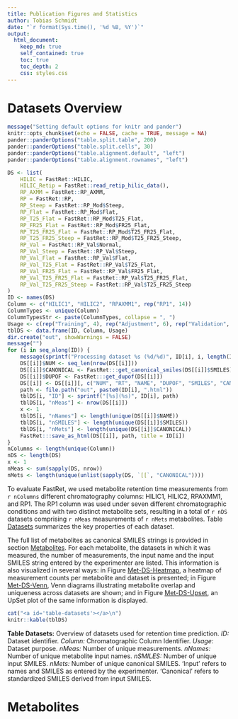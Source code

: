 ```yaml
---
title: Publication Figures and Statistics
author: Tobias Schmidt
date: "`r format(Sys.time(), '%d %B, %Y')`"
output:
  html_document:
    keep_md: true
    self_contained: true
    toc: true
    toc_depth: 2
    css: styles.css
---
```


# Datasets Overview

```r
message("Setting default options for knitr and pander")
knitr::opts_chunk$set(echo = FALSE, cache = TRUE, message = NA)
pander::panderOptions("table.split.table", 200)
pander::panderOptions("table.split.cells", 30)
pander::panderOptions("table.alignment.default", "left")
pander::panderOptions("table.alignment.rownames", "left")
```

```r
DS <- list(
    HILIC = FastRet::HILIC,
    HILIC_Retip = FastRet::read_retip_hilic_data(),
    RP_AXMM = FastRet::RP_AXMM,
    RP = FastRet::RP,
    RP_Steep = FastRet::RP_Mod$Steep,
    RP_Flat = FastRet::RP_Mod$Flat,
    RP_T25_Flat = FastRet::RP_Mod$T25_Flat,
    RP_FR25_Flat = FastRet::RP_Mod$FR25_Flat,
    RP_T25_FR25_Flat = FastRet::RP_Mod$T25_FR25_Flat,
    RP_T25_FR25_Steep = FastRet::RP_Mod$T25_FR25_Steep,
    RP_Val = FastRet::RP_Val$Normal,
    RP_Val_Steep = FastRet::RP_Val$Steep,
    RP_Val_Flat = FastRet::RP_Val$Flat,
    RP_Val_T25_Flat = FastRet::RP_Val$T25_Flat,
    RP_Val_FR25_Flat = FastRet::RP_Val$FR25_Flat,
    RP_Val_T25_FR25_Flat = FastRet::RP_Val$T25_FR25_Flat,
    RP_Val_T25_FR25_Steep = FastRet::RP_Val$T25_FR25_Steep
)
ID <- names(DS)
Column <- c("HILIC1", "HILIC2", "RPAXMM1", rep("RP1", 14))
ColumnTypes <- unique(Column)
ColumnTypesStr <- paste(ColumnTypes, collapse = ", ")
Usage <- c(rep("Training", 4), rep("Adjustment", 6), rep("Validation", 7))
tblDS <- data.frame(ID, Column, Usage)
dir.create("out", showWarnings = FALSE)
message("")
for (i in seq_along(ID)) {
    message(sprintf("Processing dataset %s (%d/%d)", ID[i], i, length(ID)))
    DS[[i]]$NUM <- seq_len(nrow(DS[[i]]))
    DS[[i]]$CANONICAL <- FastRet:::get_canonical_smiles(DS[[i]]$SMILES)
    DS[[i]]$DUPOF <- FastRet:::get_dupof(DS[[i]])
    DS[[i]] <- DS[[i]][, c("NUM", "RT", "NAME", "DUPOF", "SMILES", "CANONICAL")]
    path <- file.path("out", paste0(ID[i], ".html"))
    tblDS[i, "ID"] <- sprintf("[%s](%s)", ID[i], path)
    tblDS[i, "nMeas"] <- nrow(DS[[i]])
    x <- 1
    tblDS[i, "nNames"] <- length(unique(DS[[i]]$NAME))
    tblDS[i, "nSMILES"] <- length(unique(DS[[i]]$SMILES))
    tblDS[i, "nMets"] <- length(unique(DS[[i]]$CANONICAL))
    FastRet:::save_as_html(DS[[i]], path, title = ID[i])
}
nColumns <- length(unique(Column))
nDS <- length(DS)
x <- 1
nMeas <- sum(sapply(DS, nrow))
nMets <- length(unique(unlist(sapply(DS, `[[`, "CANONICAL"))))
```

To evaluate FastRet, we used metabolite retention time measurements from `r nColumns` different chromatography columns: HILIC1, HILIC2, RPAXMM1, and RP1. The RP1 column was used under seven different chromatographic conditions and with two distinct metabolite sets, resulting in a total of `r nDS` datasets comprising `r nMeas` measurements of `r nMets` metabolites. Table [Datasets](#table-datasets) summarizes the key properties of each dataset.

The full list of metabolites as canonical SMILES strings is provided in section [Metabolites](#metabolites). For each metabolite, the datasets in which it was measured, the number of measurements, the input name and the input SMILES string entered by the experimenter are listed. This information is also visualized in several ways: in Figure [Met-DS-Heatmap](#met-ds-heatmap), a heatmap of measurement counts per metabolite and dataset is presented; in Figure [Met-DS-Venn](#met-ds-venn), Venn diagrams illustrating metabolite overlap and uniqueness across datasets are shown; and in Figure [Met-DS-Upset](#met-ds-upset), an UpSet plot of the same information is displayed.

```r
cat("<a id='table-datasets'></a>\n")
knitr::kable(tblDS)
```

**Table Datasets:**
Overview of datasets used for retention time prediction.
*ID:* Dataset identifier.
*Column:* Chromatographic Column Identifier.
*Usage:* Dataset purpose.
*nMeas:* Number of unique measurements.
*nNames:* Number of unique metabolite input names.
*nSMILES:* Number of unique input SMILES.
*nMets:* Number of unique canonical SMILES.
'Input' refers to names and SMILES as entered by the experimenter.
'Canonical' refers to standardized SMILES derived from input SMILES.

# Metabolites

<!-- VALIDATE: number of metabolites in in-house RT library (~380) -->
<!-- VALIDATE: model adjustment works with as few as 25 metabolites -->
<!-- VALIDATE: BRT MAE for RP (0.5), HILIC (0.86), RP-AX (X.XX) -->
<!-- VALIDATE: min-size for metabolites for adjustment -->
<!-- VALIDATE: number of metabolites in each dataset (Retip HILIC: 970, In-house HILIC: 364, Mixed mode: 412, RP: 40) -->
<!-- VALIDATE: RMSE, MAE, R2, PPB1M for all datasets and methods -->
<!-- VALIDATE: 200 candidate lambda values, 10-fold CV for Lasso -->
<!-- VALIDATE: xgboost hyperparameters (tree depth 2-5, nrounds 300-1000 step 100, eta 0.01/0.02), 10-fold CV -->
<!-- VALIDATE: selective measuring method as described is implemented and used (steps 1-5) -->
<!-- VALIDATE: k = 25 is used for medoid selection -->
<!-- VALIDATE: 25 medoids are used for further validation -->
<!-- VALIDATE: adjustment is performed using polynomial regression (linear, quadratic, cubic) on medoids -->
<!-- VALIDATE: 10-fold cross-validation is used for all performance evaluations -->
<!-- VALIDATE: BRTs outperform Lasso by 0.26 RMSE and 0.24 MAE on average -->
<!-- VALIDATE: PPB1M for RP (85.95%), RP-AX (46.37%) -->
<!-- VALIDATE: HILIC in-house (364 metabolites, 327 per fold), Retip (970, 873 per fold), in-house HILIC performs slightly better -->
<!-- VALIDATE: Figure 1 shows RMSE vs training set size for RP, saturation point -->
<!-- VALIDATE: Lasso saturates at ~25, BRTs at ~60 training samples -->
<!-- VALIDATE: For small sets Lasso > BRTs, for large sets BRTs > Lasso -->
<!-- VALIDATE: external validation set contains 25 metabolites not in training -->
<!-- VALIDATE: Figure 2 shows RT changes for all tested conditions -->
<!-- VALIDATE: original model MAE = 1 min on validation set -->
<!-- VALIDATE: adjusted model MAE = 0.65 min -->
<!-- VALIDATE: medoids-only model MAE = 1.06 min, original model trained on 401 metabolites -->
<!-- VALIDATE: adjusted models outperform medoids-only and original model -->
<!-- VALIDATE: Table values match actual MAE for each approach -->
<!-- VALIDATE: performance comparable to Retip paper -->
<!-- VALIDATE: in-house HILIC slightly better than Retip HILIC -->
<!-- VALIDATE: BRTs > Lasso for large datasets -->
<!-- VALIDATE: Lasso reliable for small training sets -->
<!-- VALIDATE: chemical descriptor quality is limiting factor (if possible to check) -->